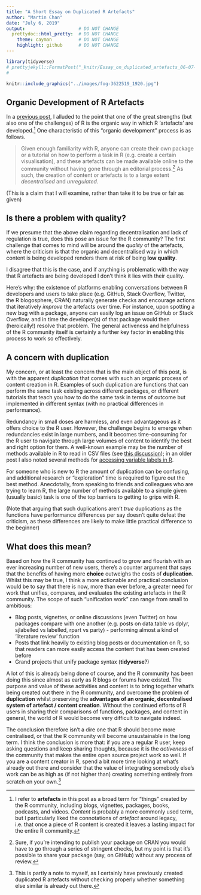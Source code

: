 ```yaml
---
title: "A Short Essay on Duplicated R Artefacts"
author: "Martin Chan"
date: "July 6, 2019"
output:                    # DO NOT CHANGE
  prettydoc::html_pretty:  # DO NOT CHANGE
    theme: cayman          # DO NOT CHANGE
    highlight: github      # DO NOT CHANGE
---
```


```r
library(tidyverse)
# prettyjekyll::FormatPost("_knitr/Essay_on_duplicated_artefacts_06-07-19.Rmd")
# 
```

```r
knitr::include_graphics("../images/fog-3622519_1920.jpg")
```


## Organic Development of R Artefacts

In a [previous post](https://martinctc.github.io/blog/two-styles-of-learning-r/), I alluded to the point that one of the great strengths (but also one of the challenges) of R is the organic way in which R 'artefacts' are developed.[^1] One characteristic of this “organic development” process is as follows. 

> Given enough familiarity with R, anyone can create their own package or a tutorial on how to perform a task in R (e.g. create a certain visualisation), and these artefacts can be made available online to the community without having gone through an editorial process.[^2] As such, the creation of content or artefacts is to a large extent *decentralised* and *unregulated*.

(This is a claim that I will examine, rather than take it to be true or fair as given)

## Is there a problem with **quality**?

If we presume that the above claim regarding decentralisation and lack of regulation is true, does this pose an issue for the R community? The first challenge that comes to mind will be around the *quality* of the artefacts, where the criticism is that the organic and decentralised way in which content is being developed renders them at risk of being **low quality**. 

I disagree that this is the case, and if anything is problematic with the way that R artefacts are being developed I don't think it lies with their quality. 

Here's why: the existence of platforms enabling conversations between R developers and users to take place (e.g. GitHub, Stack Overflow, Twitter, the R blogosphere, CRAN) naturally generate checks and encourage actions that iteratively *improve* the artefacts over time. For instance, upon spotting a new bug with a package, anyone can easily log an issue on GitHub or Stack Overflow, and in time the developer(s) of that package would then (heroically!) resolve that problem. The general activeness and helpfulness of the R community itself is certainly a further key factor in enabling this process to work so effectively. 

## A concern with duplication

My concern, or at least the concern that is the main object of this post, is with the apparent *duplication* that comes with such an organic process of content creation in R. Examples of such duplication are functions that can perform the same task existing across different packages, or different tutorials that teach you how to do the same task in terms of outcome but implemented in different syntax (with no practical differences in performance). 

Redundancy in small doses are harmless, and even advantageous as it offers choice to the R user. However, the challenge begins to emerge when redundancies exist in large numbers, and it becomes time-consuming for the R user to navigate through large volumes of content to identify the best and right option for them. A well-known example may be the number of methods available in R to read in CSV files (see [this discussion](https://www.r-bloggers.com/fast-data-loading-from-files-to-r/)); in an older post I also noted several methods for [accessing variable labels in R](https://martinctc.github.io/blog/working-with-spss-labels-in-r/).

For someone who is new to R the amount of duplication can be confusing, and additional research or “exploration” time is required to figure out the best method. Anecdotally, from speaking to friends and colleagues who are trying to learn R, the large number of methods available to a simple given (usually basic) task is one of the top barriers to getting to grips with R. 

(Note that arguing that such duplications aren't *true* duplications as the functions have performance differences per say doesn't quite defeat the criticism, as these differences are likely to make little practical difference to the beginner) 

## What does this mean?

Based on how the R community has continued to grow and flourish with an ever increasing number of new users, there’s a counter argument that says that the benefits of having more **choice** outweighs the costs of **duplication**. Whilst this may be true, I think a more  actionable and practical conclusion would be to say that there is now, more than ever before, a greater need for work that unifies, compares, and evaluates the existing artefacts in the R community. The scope of such “unification work” can range from small to ambitious:

- Blog posts, vignettes, or online discussions (even Twitter) on how packages compare with one another (e.g. posts on data.table vs dplyr, sjlabelled vs labelled, rpart vs party) - performing almost a kind of 'literature review' function
- Posts that link heavily to existing blog posts or documentation on R, so that readers can more easily access the content that has been created before
- Grand projects that unify package syntax (**tidyverse**?)

A lot of this is already being done of course, and the R community has been doing this since almost as early as R blogs or forums have existed. The purpose and value of these activities and content is to bring together what's being created out there in the R community, and overcome the problem of **duplication** whilst preserving the **advantages of an organic, decentralised system of artefact / content creation**. Without the continued efforts of R users in sharing their comparisons of functions, packages, and content in general, the world of R would become very difficult to navigate indeed. 

The conclusion therefore isn't a dire one that R should become more centralised, or that the R community will become unsustainable in the long term. I think the conclusion is more that: if you are a regular R user, keep asking questions and keep sharing thoughts, because it is the *activeness* of the community that makes the entire open source project work so well. If you are a content creator in R, spend a bit more time looking at what's already out there and consider that the value of integrating somebody else's work can be as high as (if not higher than) creating something entirely from scratch on your own.[^3]

[^1]: I refer to **artefacts** in this post as a broad term for "things" created by the R community, including blogs, vignettes, packages, books, podcasts, and videos. *Content* is probably a more commonly used term, but I particularly liked the connotations of *artefact* around legacy, i.e. that once a piece of R content is created it leaves a lasting impact for the entire R community. 
[^2]: Sure, if you're intending to publish your package on CRAN you would have to go through a series of stringent checks, but my point is that it's possible to share your package (say, on GitHub) without any process of review. 
[^3]: This is partly a note to myself, as I certainly have previously created duplicated R artefacts without checking properly whether something else similar is already out there. 